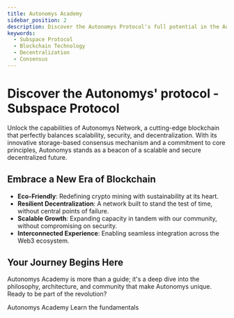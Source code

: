 ```yaml
---
title: Autonomys Academy
sidebar_position: 2
description: Discover the Autonomys Protocol's full potential in the Autonomys Academy.
keywords:
  - Subspace Protocol
  - Blockchain Technology
  - Decentralization
  - Consensus
---
```



# Discover the Autonomys' protocol - Subspace Protocol

Unlock the capabilities of Autonomys Network, a cutting-edge blockchain that perfectly balances scalability, security, and decentralization. With its innovative storage-based consensus mechanism and a commitment to core principles, Autonomys stands as a beacon of a scalable and secure decentralized future.

## Embrace a New Era of Blockchain

- **Eco-Friendly**: Redefining crypto mining with sustainability at its heart.
- **Resilient Decentralization**: A network built to stand the test of time, without central points of failure.
- **Scalable Growth**: Expanding capacity in tandem with our community, without compromising on security.
- **Interconnected Experience**: Enabling seamless integration across the Web3 ecosystem.

## Your Journey Begins Here

Autonomys Academy is more than a guide; it's a deep dive into the philosophy, architecture, and community that make Autonomys unique. Ready to be part of the revolution?

<div className="center-content">
  <div className="releases-container">
    <Link to="https://academy.autonomys.xyz/" className="button button--primary button--lg">
      <Icon icon="mdi:school" className="download-icon" />
      <div className="button-text">
        <span>Autonomys Academy</span>
        <span>Learn the fundamentals</span>
      </div>
    </Link>
  </div>
</div>
